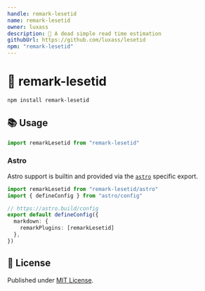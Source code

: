 ```yaml
---
handle: remark-lesetid
name: remark-lesetid
owner: luxass
description: 📖 A dead simple read time estimation
githubUrl: https://github.com/luxass/lesetid
npm: "remark-lesetid"
---
```


# 📖 remark-lesetid

```sh
npm install remark-lesetid
```

## 📚 Usage

```ts
import remarkLesetid from "remark-lesetid"
```

### Astro

Astro support is builtin and provided via the [`astro`](https://astro.build) specific export.

```ts
import remarkLesetid from "remark-lesetid/astro"
import { defineConfig } from "astro/config"

// https://astro.build/config
export default defineConfig({
  markdown: {
    remarkPlugins: [remarkLesetid]
  },
})
```

## 📄 License

Published under [MIT License](https://github.com/luxass/lesetid/blob/main/LICENSE).

